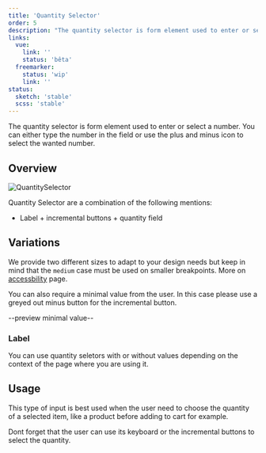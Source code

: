 ```yaml
---
title: 'Quantity Selector'
order: 5
description: "The quantity selector is form element used to enter or select a number. You can either type the number in the field or use the plus and minus icon to select the wanted number."
links:
  vue:
    link: ''
    status: 'bêta'
  freemarker:
    status: 'wip'
    link: ''
status:
  sketch: 'stable'
  scss: 'stable'
---
```


The quantity selector is form element used to enter or select a number. You can either type the number in the field or use the plus and minus icon to select the wanted number.

<Preview path="basic" />

## Overview

![QuantitySelector](QtySelector-Overview.png)

Quantity Selector are a combination of the following mentions:

- Label + incremental buttons + quantity field

## Variations

We provide two different sizes to adapt to your design needs but keep in mind that the `medium` case must be used on smaller breakpoints. More on [accessbility](Components/Form/QuantitySelector/accessibility/) page.

You can also require a minimal value from the user. In this case please use a greyed out minus button for the incremental button.

--preview minimal value--

### Label

You can use quantity seletors with or without values depending on the context of the page where you are using it.

## Usage

This type of input is best used when the user need to choose the quantity of a selected item, like a product before adding to cart for example.

<Highlight theme="tips">

  Dont forget that the user can use its keyboard or the incremental buttons to select the quantity.

</Highlight>
